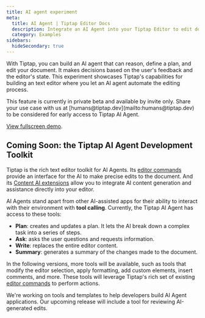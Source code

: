 ```yaml
---
title: AI agent experiment
meta:
  title: AI Agent | Tiptap Editor Docs
  description: Integrate an AI Agent into your Tiptap Editor to edit documents. Learn more about it in our documentation.
  category: Examples
sidebars:
  hideSecondary: true
---
```



With Tiptap, you can build an AI agent that can reason, define a plan, and edit your document. It makes decisions based on the user's feedback and the editor's state. This experiment showcases Tiptap's capabilities for building an text editor where you let an AI agent automate the editing process.

<Callout title="Private Beta" variant="hint">
  This feature is currently in private beta and available by invite only. Share your use case with
  us at [humans@tiptap.dev](mailto:humans@tiptap.dev) to be considered for early access to Tiptap AI
  Agent.
</Callout>

<CodeDemo isLarge={true} isScrollable={true} src="https://ai-agent.tiptap.dev/embedded" />

[View fullscreen demo](https://ai-agent.tiptap.dev).

## Coming Soon: the Tiptap AI Agent Development Toolkit

Tiptap is the rich text editor toolkit for AI Agents. Its [editor commands](/editor/api/commands) provide an interface for the AI to make precise edits to the document. And its [Content AI extensions](/content-ai/getting-started/overview) allow you to integrate AI content generation and assistance directly into your editor.

AI Agents stand apart from other AI-assisted apps for their ability to interact with their environment with **tool calling**. Currently, the Tiptap AI Agent has access to these tools:

- **Plan**: creates and updates a plan. It lets the AI break down a complex task into a series of steps.
- **Ask**: asks the user questions and requests information.
- **Write**: replaces the entire editor content.
- **Summary**: generates a summary of the changes made to the document.

In the following versions, more tools will be available, such as tools that modify the editor selection, apply formatting, add custom elements, insert comments, and more. These tools will leverage Tiptap's rich set of existing [editor commands](/editor/api/commands) to perform actions.

We're working on tools and templates to help developers build AI Agent applications. Our upcoming release will include a tool for reviewing AI-generated edits.
